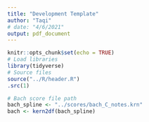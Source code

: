 ```yaml
---
title: "Development Template"
author: "Taqi"
# date: "4/6/2021"
output: pdf_document
---
```


```r
knitr::opts_chunk$set(echo = TRUE)
# Load libraries
library(tidyverse)
# Source files
source("../R/header.R")
.src(1)
```

```r
# Bach score file path
bach_spline <- "../scores/bach_C_notes.krn"
bach <- kern2df(bach_spline)
```


